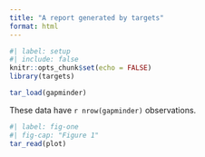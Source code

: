 ```yaml
---
title: "A report generated by targets"
format: html
---
```


```r
#| label: setup
#| include: false
knitr::opts_chunk$set(echo = FALSE)
library(targets)

tar_load(gapminder)
```

These data have `r nrow(gapminder)` observations.

```r
#| label: fig-one
#| fig-cap: "Figure 1"
tar_read(plot)
```
